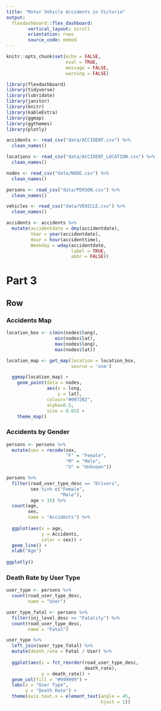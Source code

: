 ```yaml
---
title: "Motor Vehicle Accidents in Victoria"
output: 
  flexdashboard::flex_dashboard:
        vertical_layout: scroll
        orientation: rows
        source_code: embed
---
```


```r
knitr::opts_chunk$set(echo = FALSE,
                      eval = TRUE,
                      message = FALSE, 
                      warning = FALSE)
```

```r
library(flexdashboard)
library(tidyverse)
library(lubridate)
library(janitor)
library(knitr)
library(kableExtra)
library(ggmap)
library(ggthemes)
library(plotly)
```

```r
accidents <- read_csv("data/ACCIDENT.csv") %>%
  clean_names()

locations <- read_csv("data/ACCIDENT_LOCATION.csv") %>%
  clean_names()

nodes <- read_csv("data/NODE.csv") %>%
  clean_names()

persons <- read_csv("data/PERSON.csv") %>%
  clean_names()

vehicles <- read_csv("data/VEHICLE.csv") %>%
  clean_names()
```

```r
accidents <- accidents %>%
  mutate(accidentdate = dmy(accidentdate),
         Year = year(accidentdate),
         Hour = hour(accidenttime),
         Weekday = wday(accidentdate, 
                        label = TRUE,
                        abbr = FALSE))
```

Part 3 {data-icon="fa-battery-three-quarters"}
===================================== 

Row {.tabset data-height=800}
---------

### **Accidents Map**

```r
location_box <- c(min(nodes$long), 
                  min(nodes$lat), 
                  max(nodes$long),
                  max(nodes$lat))

location_map <- get_map(location = location_box, 
                        source = 'osm')

  ggmap(location_map) + 
    geom_point(data = nodes,
               aes(x = long,
                   y = lat), 
               colour="#0072B2", 
               alpha=0.5, 
               size = 0.05) +
    theme_map()
```

### **Accidents by Gender**

```r
persons <- persons %>%
  mutate(sex = recode(sex,
                      "F" = "Female",
                      "M" = "Male",
                      "U" = "Unknown"))
```

```r
persons %>% 
  filter(road_user_type_desc == "Drivers",
         sex %in% c("Female",
                    "Male"),
         age > 15) %>% 
  count(age,
        sex,
        name = "Accidents") %>% 
  
  ggplot(aes(x = age,
             y = Accidents, 
             color = sex)) +
  geom_line() +
  xlab("Age")
  
ggplotly()
```

### **Death Rate by User Type**

```r
user_type <- persons %>% 
  count(road_user_type_desc, 
        name = "User")

user_type_fatal <- persons %>% 
  filter(inj_level_desc == "Fatality") %>% 
  count(road_user_type_desc, 
        name = "Fatal")

user_type %>% 
  left_join(user_type_fatal) %>% 
  mutate(death_rate = Fatal / User) %>% 
  
  ggplot(aes(x = fct_reorder(road_user_type_desc, 
                             death_rate), 
             y = death_rate)) +
  geom_col(fill = "#999999") +
  labs(x = "User Type",
       y = "Death Rate") +
  theme(axis.text.x = element_text(angle = 45,
                                   hjust = 1))
  
```